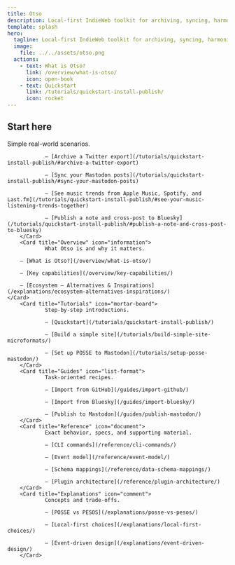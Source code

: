 ```yaml
---
title: Otso
description: Local-first IndieWeb toolkit for archiving, syncing, harmonizing, and publishing your internet trails and streams.
template: splash
hero:
  tagline: Local-first IndieWeb toolkit for archiving, syncing, harmonizing, and publishing your internet trails and streams.
  image:
    file: ../../assets/otso.png
  actions:
    - text: What is Otso?
      link: /overview/what-is-otso/
      icon: open-book
    - text: Quickstart
      link: /tutorials/quickstart-install-publish/
      icon: rocket
---
```



## Start here

<CardGrid stagger>
        <Card title="Quickstarts" icon="rocket">
                Simple real-world scenarios.

                – [Archive a Twitter export](/tutorials/quickstart-install-publish/#archive-a-twitter-export)

                – [Sync your Mastodon posts](/tutorials/quickstart-install-publish/#sync-your-mastodon-posts)

                – [See music trends from Apple Music, Spotify, and Last.fm](/tutorials/quickstart-install-publish/#see-your-music-listening-trends-together)

                – [Publish a note and cross-post to Bluesky](/tutorials/quickstart-install-publish/#publish-a-note-and-cross-post-to-bluesky)
        </Card>
        <Card title="Overview" icon="information">
                What Otso is and why it matters.
		
		– [What is Otso?](/overview/what-is-otso/)
		
		– [Key capabilities](/overview/key-capabilities/)

		– [Ecosystem — Alternatives & Inspirations](/explanations/ecosystem-alternatives-inspirations/)
	</Card>
        <Card title="Tutorials" icon="mortar-board">
                Step‑by‑step introductions.

                – [Quickstart](/tutorials/quickstart-install-publish/)

                – [Build a simple site](/tutorials/build-simple-site-microformats/)

                – [Set up POSSE to Mastodon](/tutorials/setup-posse-mastodon/)
        </Card>
        <Card title="Guides" icon="list-format">
                Task‑oriented recipes.

                – [Import from GitHub](/guides/import-github/)

                – [Import from Bluesky](/guides/import-bluesky/)

                – [Publish to Mastodon](/guides/publish-mastodon/)
        </Card>
        <Card title="Reference" icon="document">
                Exact behavior, specs, and supporting material.

                – [CLI commands](/reference/cli-commands/)

                – [Event model](/reference/event-model/)

                – [Schema mappings](/reference/data-schema-mappings/)

                – [Plugin architecture](/reference/plugin-architecture/)
        </Card>
        <Card title="Explanations" icon="comment">
                Concepts and trade‑offs.

                – [POSSE vs PESOS](/explanations/posse-vs-pesos/)

                – [Local‑first choices](/explanations/local-first-choices/)

                – [Event‑driven design](/explanations/event-driven-design/)
        </Card>
</CardGrid>
